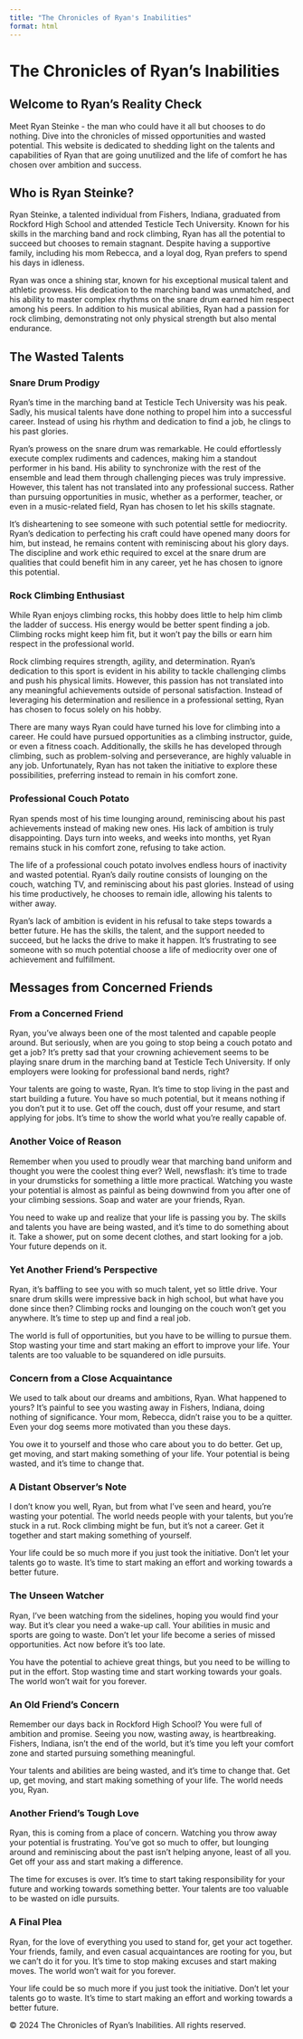 ```yaml
---
title: "The Chronicles of Ryan's Inabilities"
format: html
---
```


# The Chronicles of Ryan's Inabilities

## Welcome to Ryan's Reality Check

Meet Ryan Steinke - the man who could have it all but chooses to do nothing. Dive into the chronicles of missed opportunities and wasted potential. This website is dedicated to shedding light on the talents and capabilities of Ryan that are going unutilized and the life of comfort he has chosen over ambition and success.

## Who is Ryan Steinke?

Ryan Steinke, a talented individual from Fishers, Indiana, graduated from Rockford High School and attended Testicle Tech University. Known for his skills in the marching band and rock climbing, Ryan has all the potential to succeed but chooses to remain stagnant. Despite having a supportive family, including his mom Rebecca, and a loyal dog, Ryan prefers to spend his days in idleness.

Ryan was once a shining star, known for his exceptional musical talent and athletic prowess. His dedication to the marching band was unmatched, and his ability to master complex rhythms on the snare drum earned him respect among his peers. In addition to his musical abilities, Ryan had a passion for rock climbing, demonstrating not only physical strength but also mental endurance.

## The Wasted Talents

### Snare Drum Prodigy

Ryan's time in the marching band at Testicle Tech University was his peak. Sadly, his musical talents have done nothing to propel him into a successful career. Instead of using his rhythm and dedication to find a job, he clings to his past glories.

Ryan's prowess on the snare drum was remarkable. He could effortlessly execute complex rudiments and cadences, making him a standout performer in his band. His ability to synchronize with the rest of the ensemble and lead them through challenging pieces was truly impressive. However, this talent has not translated into any professional success. Rather than pursuing opportunities in music, whether as a performer, teacher, or even in a music-related field, Ryan has chosen to let his skills stagnate.

It's disheartening to see someone with such potential settle for mediocrity. Ryan's dedication to perfecting his craft could have opened many doors for him, but instead, he remains content with reminiscing about his glory days. The discipline and work ethic required to excel at the snare drum are qualities that could benefit him in any career, yet he has chosen to ignore this potential.

### Rock Climbing Enthusiast

While Ryan enjoys climbing rocks, this hobby does little to help him climb the ladder of success. His energy would be better spent finding a job. Climbing rocks might keep him fit, but it won't pay the bills or earn him respect in the professional world.

Rock climbing requires strength, agility, and determination. Ryan's dedication to this sport is evident in his ability to tackle challenging climbs and push his physical limits. However, this passion has not translated into any meaningful achievements outside of personal satisfaction. Instead of leveraging his determination and resilience in a professional setting, Ryan has chosen to focus solely on his hobby.

There are many ways Ryan could have turned his love for climbing into a career. He could have pursued opportunities as a climbing instructor, guide, or even a fitness coach. Additionally, the skills he has developed through climbing, such as problem-solving and perseverance, are highly valuable in any job. Unfortunately, Ryan has not taken the initiative to explore these possibilities, preferring instead to remain in his comfort zone.

### Professional Couch Potato

Ryan spends most of his time lounging around, reminiscing about his past achievements instead of making new ones. His lack of ambition is truly disappointing. Days turn into weeks, and weeks into months, yet Ryan remains stuck in his comfort zone, refusing to take action.

The life of a professional couch potato involves endless hours of inactivity and wasted potential. Ryan's daily routine consists of lounging on the couch, watching TV, and reminiscing about his past glories. Instead of using his time productively, he chooses to remain idle, allowing his talents to wither away.

Ryan's lack of ambition is evident in his refusal to take steps towards a better future. He has the skills, the talent, and the support needed to succeed, but he lacks the drive to make it happen. It's frustrating to see someone with so much potential choose a life of mediocrity over one of achievement and fulfillment.

## Messages from Concerned Friends

### From a Concerned Friend

Ryan, you’ve always been one of the most talented and capable people around. But seriously, when are you going to stop being a couch potato and get a job? It’s pretty sad that your crowning achievement seems to be playing snare drum in the marching band at Testicle Tech University. If only employers were looking for professional band nerds, right?

Your talents are going to waste, Ryan. It’s time to stop living in the past and start building a future. You have so much potential, but it means nothing if you don't put it to use. Get off the couch, dust off your resume, and start applying for jobs. It’s time to show the world what you’re really capable of.

### Another Voice of Reason

Remember when you used to proudly wear that marching band uniform and thought you were the coolest thing ever? Well, newsflash: it’s time to trade in your drumsticks for something a little more practical. Watching you waste your potential is almost as painful as being downwind from you after one of your climbing sessions. Soap and water are your friends, Ryan.

You need to wake up and realize that your life is passing you by. The skills and talents you have are being wasted, and it's time to do something about it. Take a shower, put on some decent clothes, and start looking for a job. Your future depends on it.

### Yet Another Friend's Perspective

Ryan, it's baffling to see you with so much talent, yet so little drive. Your snare drum skills were impressive back in high school, but what have you done since then? Climbing rocks and lounging on the couch won't get you anywhere. It’s time to step up and find a real job.

The world is full of opportunities, but you have to be willing to pursue them. Stop wasting your time and start making an effort to improve your life. Your talents are too valuable to be squandered on idle pursuits.

### Concern from a Close Acquaintance

We used to talk about our dreams and ambitions, Ryan. What happened to yours? It’s painful to see you wasting away in Fishers, Indiana, doing nothing of significance. Your mom, Rebecca, didn’t raise you to be a quitter. Even your dog seems more motivated than you these days.

You owe it to yourself and those who care about you to do better. Get up, get moving, and start making something of your life. Your potential is being wasted, and it's time to change that.

### A Distant Observer's Note

I don’t know you well, Ryan, but from what I’ve seen and heard, you’re wasting your potential. The world needs people with your talents, but you’re stuck in a rut. Rock climbing might be fun, but it’s not a career. Get it together and start making something of yourself.

Your life could be so much more if you just took the initiative. Don't let your talents go to waste. It's time to start making an effort and working towards a better future.

### The Unseen Watcher

Ryan, I've been watching from the sidelines, hoping you would find your way. But it's clear you need a wake-up call. Your abilities in music and sports are going to waste. Don’t let your life become a series of missed opportunities. Act now before it’s too late.

You have the potential to achieve great things, but you need to be willing to put in the effort. Stop wasting time and start working towards your goals. The world won't wait for you forever.

### An Old Friend's Concern

Remember our days back in Rockford High School? You were full of ambition and promise. Seeing you now, wasting away, is heartbreaking. Fishers, Indiana, isn’t the end of the world, but it’s time you left your comfort zone and started pursuing something meaningful.

Your talents and abilities are being wasted, and it's time to change that. Get up, get moving, and start making something of your life. The world needs you, Ryan.

### Another Friend's Tough Love

Ryan, this is coming from a place of concern. Watching you throw away your potential is frustrating. You’ve got so much to offer, but lounging around and reminiscing about the past isn’t helping anyone, least of all you. Get off your ass and start making a difference.

The time for excuses is over. It's time to start taking responsibility for your future and working towards something better. Your talents are too valuable to be wasted on idle pursuits.

### A Final Plea

Ryan, for the love of everything you used to stand for, get your act together. Your friends, family, and even casual acquaintances are rooting for you, but we can’t do it for you. It’s time to stop making excuses and start making moves. The world won’t wait for you forever.

Your life could be so much more if you just took the initiative. Don't let your talents go to waste. It's time to start making an effort and working towards a better future.

<footer>
    <p>&copy; 2024 The Chronicles of Ryan's Inabilities. All rights reserved.</p>
</footer>
